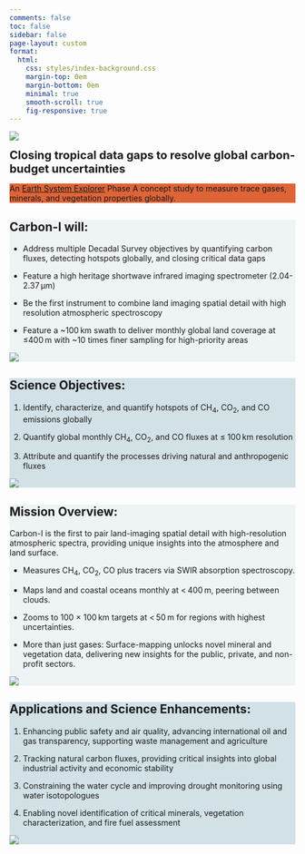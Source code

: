 ```yaml
---
comments: false
toc: false
sidebar: false
page-layout: custom
format:
  html:
    css: styles/index-background.css
    margin-top: 0em
    margin-bottom: 0em
    minimal: true
    smooth-scroll: true
    fig-responsive: true
---
```


:::: {.hero .hero-gradient .hero-home}
::: {.container .mb-5 .bottom-right}
![](/img/Logo-White2.png){.img-fluid style="max-width:35rem;"} 

[**Closing tropical data gaps to resolve global carbon-budget uncertainties**]{.ps-2 style="font-size:1.25rem;"}
:::
::::

::::: {.wrapper style="background-color: #DE6438;"}
::: {.container .border-bottom }
An [Earth System Explorer](https://explorers.larc.nasa.gov/2023ESE/index.html) Phase A concept study to measure trace gases, minerals, and vegetation properties globally.
:::
:::::

::::: {.wrapper style="background-color: #EEF4F6;"}
::::{.container .grid .mission .border-bottom .py-5 }
::: {.g-col-8 .col-md-6}
# **Carbon-I will:**

-   Address multiple Decadal Survey objectives by quantifying carbon fluxes, detecting hotspots globally, and closing critical data gaps

-   Feature a high heritage shortwave infrared imaging spectrometer (2.04-2.37&thinsp;µm)

-   Be the first instrument to combine land imaging spatial detail with
high resolution atmospheric spectroscopy

-  Feature a ~100&thinsp;km swath to deliver monthly global land
coverage at ≤400&thinsp;m with ~10 times finer sampling
for high-priority areas

:::

::: {.g-col-4} 
![](img/CarbonI-anim_whiteBG_small.gif){.img-fluid .mission-image-frame}
:::
::::
:::::

::::: {.wrapper style="background-color:rgb(210, 225, 230);"}
::::{.grid .mission .container .border-bottom .py-2}
::: {.g-col-8 .col-md-8 .order-2 .col-xs-8}
# **Science Objectives:**


1. Identify, characterize, and quantify hotspots of CH<sub>4</sub>, CO<sub>2</sub>, and CO emissions globally

2. Quantify global monthly CH<sub>4</sub>, CO<sub>2</sub>, and CO fluxes at &le; 100&thinsp;km resolution

3. Attribute and quantify the processes driving natural and anthropogenic fluxes

:::

::: {.g-col-4 .col-md-4 .order-1 .col-xs-4}
![](img/tCH4_CI-18383.png){.img-fluid .mission-image-frame} 
:::
::::
:::::

::::: {.wrapper style="background-color: #EEF4F6;"}
::::{.grid .mission .container .border-bottom .py-5}
::: {.g-col-8 .justify-content-center}
# **Mission Overview:**

Carbon-I is the first to pair land-imaging spatial detail with high-resolution atmospheric spectra, providing unique insights into the atmosphere and land surface.

-  Measures CH<sub>4</sub>, CO<sub>2</sub>, CO plus tracers via SWIR absorption spectroscopy.

-  Maps land and coastal oceans monthly at <&thinsp;400&thinsp;m, peering between clouds.

-  Zooms to 100 × 100&thinsp;km targets at <&thinsp;50&thinsp;m for regions with highest uncertainties.

-  More than just gases: Surface-mapping unlocks novel mineral and vegetation data, delivering new insights for the public, private, and non-profit sectors.


:::

::: {.g-col-4 .align-items-end .justify-content-center}
![](img/Target.jpg){.img-fluid .mission-image-frame style="border-radius: 0"}
:::
::::
:::::

::::: {.wrapper style="background-color:rgb(210, 225, 230);"}
::::{.grid .mission .container .border-bottom .py-5}
::: {.g-col-8 .order-md-2 }
# **Applications and Science Enhancements:**


1. Enhancing public safety and air quality, advancing international oil and gas transparency, supporting waste
management and agriculture

2. Tracking natural carbon fluxes, providing critical insights into global industrial activity and economic stability

3. Constraining the water cycle and improving drought monitoring using water isotopologues

4. Enabling novel identification of critical minerals, vegetation characterization, and fire fuel assessment

:::

::: {.g-col-4 .order-md-1 .justify-content-center}
![](img/CI-Applications.jpg){.img-fluid .mission-image-frame} 
:::
::::
:::::


<!-- Transition for section content-->

```{=html}
<script>
document.addEventListener("DOMContentLoaded", () => {
  const observer = new IntersectionObserver(
    (entries) => {
      entries.forEach(entry => {
        if (entry.isIntersecting) {
          if (entry.boundingClientRect.top > 0 && entry.boundingClientRect.bottom > window.innerHeight) {
            entry.target.classList.add('animate', 'show');
          } else {
            entry.target.classList.add('show');      // no animation
          }
        }
      });
    },
    { threshold: 0.2 } // when 0.2 of the content appears in viewport, fire callback
  );

  document.querySelectorAll('.mission').forEach(el => { 
    observer.observe(el)
  });
});
</script>
```